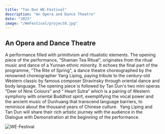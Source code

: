 ```yaml
---
title: "Tan Dun WE-Festival"
description: "An Opera and Dance Theatre"
date: "2023"
image: "/WeFestival/project8.jpg"
---
```


## An Opera and Dance Theatre

A performance filled with primitivism and ritualistic elements. The opening piece of the performance, "Shaman Tea Ritual", originates from the ritual music and dance of a Yunnan ethnic minority. It echoes the final part of the programme, "The Rite of Spring", a dance theatre choreographed by the renowned choreographer Yang Liping, paying tribute to the century-old Western classic by famous composer Stravinsky through oriental dance and body language. The opening piece is followed by Tan Dun's two mini operas “Deer of Nine Colours” and “ Heart Sutra” which is a pairing of Western symphony with oriental Buddhist spirit, exemplifying the vocal power and the ancient music of Dunhuang that transcend language barriers, to reminisce about the thousand years of Chinese culture.  Yang Liping and Tan Dun will share their rich artistic journey with the audience in the Dialogue with Demonstration at the beginning of the performance.

![WE-Festival](/WeFestival/project8_1.jpg)
